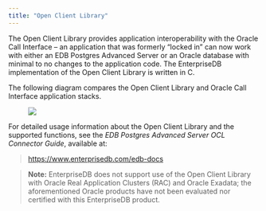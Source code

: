 ```yaml
---
title: "Open Client Library"
---
```


<div id="open_client_library" class="registered_link"></div>


The Open Client Library provides application interoperability with the Oracle Call Interface – an application that was formerly “locked in” can now work with either an EDB Postgres Advanced Server or an Oracle database with minimal to no changes to the application code. The EnterpriseDB implementation of the Open Client Library is written in C.

The following diagram compares the Open Client Library and Oracle Call Interface application stacks.

<figure><img src="images/open_client_library.png" class="align-center" /></figure>

For detailed usage information about the Open Client Library and the supported functions, see the *EDB Postgres Advanced Server OCL Connector Guide*, available at:

> <https://www.enterprisedb.com/edb-docs>

> **Note:** EnterpriseDB does not support use of the Open Client Library with Oracle Real Application Clusters (RAC) and Oracle Exadata; the aforementioned Oracle products have not been evaluated nor certified with this EnterpriseDB product.

